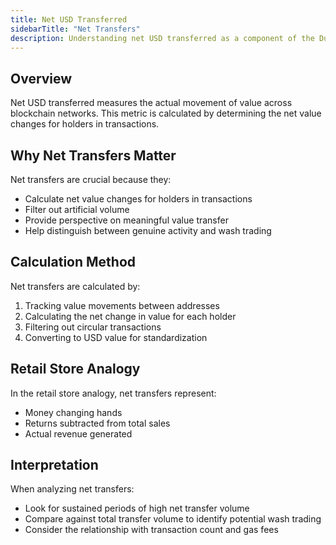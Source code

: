 ```yaml
---
title: Net USD Transferred
sidebarTitle: "Net Transfers"
description: Understanding net USD transferred as a component of the Dune Index
---
```


## Overview

Net USD transferred measures the actual movement of value across blockchain networks. This metric is calculated by determining the net value changes for holders in transactions.

## Why Net Transfers Matter

Net transfers are crucial because they:
- Calculate net value changes for holders in transactions
- Filter out artificial volume
- Provide perspective on meaningful value transfer
- Help distinguish between genuine activity and wash trading

## Calculation Method

Net transfers are calculated by:
1. Tracking value movements between addresses
2. Calculating the net change in value for each holder
3. Filtering out circular transactions
4. Converting to USD value for standardization

## Retail Store Analogy

In the retail store analogy, net transfers represent:
- Money changing hands
- Returns subtracted from total sales
- Actual revenue generated

## Interpretation

When analyzing net transfers:
- Look for sustained periods of high net transfer volume
- Compare against total transfer volume to identify potential wash trading
- Consider the relationship with transaction count and gas fees 